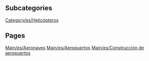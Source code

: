 
== Subcategories ==
[[Category/es/Helicópteros]]

== Pages ==
[[Main/es/Aeronaves]]
[[Main/es/Aeropuertos]]
[[Main/es/Construcción de aeropuertos]]
